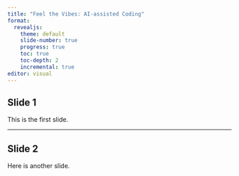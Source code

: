 ```yaml
---
title: "Feel the Vibes: AI-assisted Coding"
format:
  revealjs:
    theme: default
    slide-number: true
    progress: true
    toc: true
    toc-depth: 2
    incremental: true
editor: visual
---
```


## Slide 1

This is the first slide.

---

## Slide 2

Here is another slide.
